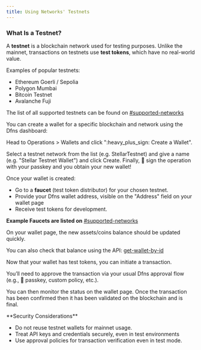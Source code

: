 ```yaml
---
title: Using Networks' Testnets
---
```


### What Is a Testnet?

A **testnet** is a blockchain network used for testing purposes. Unlike the mainnet, transactions on testnets use **test tokens**, which have no real-world value.

Examples of popular testnets:

* Ethereum Goerli / Sepolia
* Polygon Mumbai
* Bitcoin Testnet
* Avalanche Fuji

The list of all supported testnets can be found on [#supported-networks](../../api-docs/wallets#supported-networks "mention")

<Steps>
<Step title="Create a Wallet for a Testnet">

You can create a wallet for a specific blockchain and network using the Dfns dashboard:

Head to Operations > Wallets and click ":heavy\_plus\_sign: Create a Wallet".&#x20;

Select a testnet network from the list (e.g. StellarTestnet) and give a name (e.g. "Stellar Testnet Wallet") and click Create. Finally, :key: sign the operation with your passkey and you obtain your new wallet!


</Step>

<Step title="Get test funds">

Once your wallet is created:

* Go to a **faucet** (test token distributor) for your chosen testnet.&#x20;
* Provide your Dfns wallet address, visible on the "Address" field on your wallet page
* Receive test tokens for development.

**Example Faucets are listed on** [#supported-networks](../../api-docs/wallets#supported-networks "mention")


</Step>

<Step title="Check Wallet Balance">

On your wallet page, the new assets/coins balance should be updated quickly.&#x20;

You can also check that balance using the API: [get-wallet-by-id](../api-docs/wallets/get-wallet-by-id "mention")


</Step>

<Step title="Send a Test Transaction">

Now that your wallet has test tokens, you can initiate a transaction.

You’ll need to approve the transaction via your usual Dfns approval flow (e.g., :key: passkey, custom policy, etc.).

You can then monitor the status on the wallet page. Once the transaction has been confirmed then it has been validated on the blockchain and is final.
</Step>
</Steps>

<Warning>
**Security Considerations**

* Do not reuse testnet wallets for mainnet usage.
* Treat API keys and credentials securely, even in test environments
* Use approval policies for transaction verification even in test mode.
</Warning>



